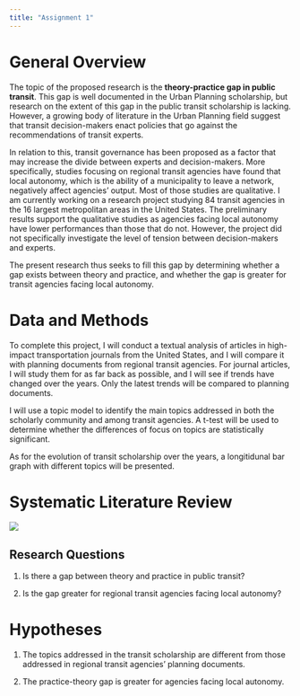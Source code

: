 ---
title: "Assignment 1"
---

# **General Overview**

The topic of the proposed research is the **theory-practice gap in public transit**. This gap is well documented in the Urban Planning scholarship, but research on the extent of this gap in the public transit scholarship is lacking. However, a growing body of literature in the Urban Planning field suggest that transit decision-makers enact policies that go against the recommendations of transit experts.

In relation to this, transit governance has been proposed as a factor that may increase the divide between experts and decision-makers. More specifically, studies focusing on regional transit agencies have found that local autonomy, which is the ability of a municipality to leave a network, negatively affect agencies' output. Most of those studies are qualitative. I am currently working on a research project studying 84 transit agencies in the 16 largest metropolitan areas in the United States. The preliminary results support the qualitative studies as agencies facing local autonomy have lower performances than those that do not. However, the project did not specifically investigate the level of tension between decision-makers and experts.

The present research thus seeks to fill this gap by determining whether a gap exists between theory and practice, and whether the gap is greater for transit agencies facing local autonomy.

# Data and Methods

To complete this project, I will conduct a textual analysis of articles in high-impact transportation journals from the United States, and I will compare it with planning documents from regional transit agencies. For journal articles, I will study them for as far back as possible, and I will see if trends have changed over the years. Only the latest trends will be compared to planning documents.

I will use a topic model to identify the main topics addressed in both the scholarly community and among transit agencies. A t-test will be used to determine whether the differences of focus on topics are statistically significant.

As for the evolution of transit scholarship over the years, a longitidunal bar graph with different topics will be presented.

# Systematic Literature Review

![](images/Screenshot%20(140).png)

## Research Questions

1.  Is there a gap between theory and practice in public transit?

2.  Is the gap greater for regional transit agencies facing local autonomy?

# Hypotheses

1.  The topics addressed in the transit scholarship are different from those addressed in regional transit agencies' planning documents.

2.  The practice-theory gap is greater for agencies facing local autonomy.
